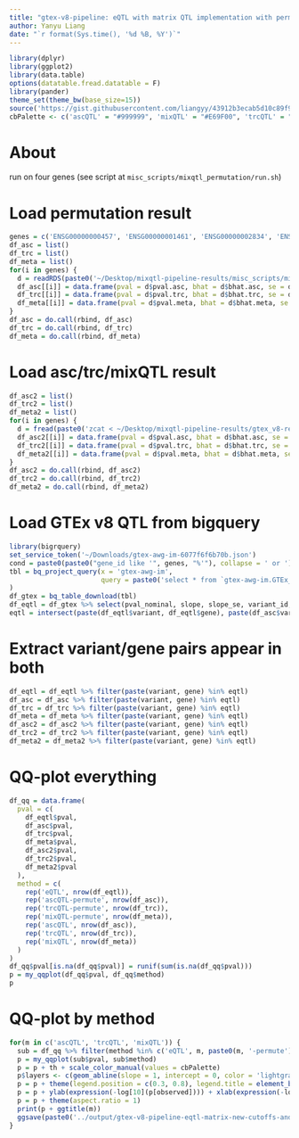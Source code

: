 ```yaml
---
title: "gtex-v8-pipeline: eQTL with matrix QTL implementation with permutated data"
author: Yanyu Liang
date: "`r format(Sys.time(), '%d %B, %Y')`"
---
```

```r
library(dplyr)
library(ggplot2)
library(data.table)
options(datatable.fread.datatable = F)
library(pander)
theme_set(theme_bw(base_size=15))
source('https://gist.githubusercontent.com/liangyy/43912b3ecab5d10c89f9d4b2669871c9/raw/8151c6fe70e3d4ee43d9ce340ecc0eb65172e616/my_ggplot_theme.R')
cbPalette <- c('ascQTL' = "#999999", 'mixQTL' = "#E69F00", 'trcQTL' = "#56B4E9", 'eQTL' = "#009E73", "#F0E442", "#0072B2", "#D55E00", "#CC79A7", 'ascQTL-permute' = "#000000", 'trcQTL-permute' = "#000000", 'mixQTL-permute' = "#000000")
```


# About 

run on four genes (see script at `misc_scripts/mixqtl_permutation/run.sh`)

# Load permutation result

```r
genes = c('ENSG00000000457', 'ENSG00000001461', 'ENSG00000002834', 'ENSG00000277734')
df_asc = list()
df_trc = list()
df_meta = list()
for(i in genes) {
  d = readRDS(paste0('~/Desktop/mixqtl-pipeline-results/misc_scripts/mixqtl_permutation/perm-', i, '.mixqtl_permute.rds'))
  df_asc[[i]] = data.frame(pval = d$pval.asc, bhat = d$bhat.asc, se = d$se.asc, variant = d$variant_id, gene = i)
  df_trc[[i]] = data.frame(pval = d$pval.trc, bhat = d$bhat.trc, se = d$se.trc, variant = d$variant_id, gene = i)
  df_meta[[i]] = data.frame(pval = d$pval.meta, bhat = d$bhat.meta, se = d$se.meta, variant = d$variant_id, gene = i)
}
df_asc = do.call(rbind, df_asc)
df_trc = do.call(rbind, df_trc)
df_meta = do.call(rbind, df_meta)
```

# Load asc/trc/mixQTL result

```r
df_asc2 = list()
df_trc2 = list()
df_meta2 = list()
for(i in genes) {
  d = fread(paste0('zcat < ~/Desktop/mixqtl-pipeline-results/gtex_v8-results/mixqtl/Whole_Blood/result-mixqtl.', i, '.txt.gz'))
  df_asc2[[i]] = data.frame(pval = d$pval.asc, bhat = d$bhat.asc, se = d$se.asc, variant = d$variant_id, gene = i)
  df_trc2[[i]] = data.frame(pval = d$pval.trc, bhat = d$bhat.trc, se = d$se.trc, variant = d$variant_id, gene = i)
  df_meta2[[i]] = data.frame(pval = d$pval.meta, bhat = d$bhat.meta, se = d$se.meta, variant = d$variant_id, gene = i)
}
df_asc2 = do.call(rbind, df_asc2)
df_trc2 = do.call(rbind, df_trc2)
df_meta2 = do.call(rbind, df_meta2)
```

# Load GTEx v8 QTL from bigquery

```r
library(bigrquery)
set_service_token('~/Downloads/gtex-awg-im-6077f6f6b70b.json')
cond = paste0(paste0("gene_id like '", genes, "%'"), collapse = ' or ')
tbl = bq_project_query(x = 'gtex-awg-im', 
                       query = paste0('select * from `gtex-awg-im.GTEx_v8_eQTL.Whole_Blood_allpairs` where ', cond)
)
df_gtex = bq_table_download(tbl)
df_eqtl = df_gtex %>% select(pval_nominal, slope, slope_se, variant_id, gene_id) %>% rename(pval = pval_nominal, bhat = slope, se = slope_se, variant = variant_id, gene = gene_id) %>% mutate(gene = trim_dot(gene))
eqtl = intersect(paste(df_eqtl$variant, df_eqtl$gene), paste(df_asc$variant, df_asc$gene))
```

# Extract variant/gene pairs appear in both

```r
df_eqtl = df_eqtl %>% filter(paste(variant, gene) %in% eqtl)
df_asc = df_asc %>% filter(paste(variant, gene) %in% eqtl)
df_trc = df_trc %>% filter(paste(variant, gene) %in% eqtl)
df_meta = df_meta %>% filter(paste(variant, gene) %in% eqtl)
df_asc2 = df_asc2 %>% filter(paste(variant, gene) %in% eqtl)
df_trc2 = df_trc2 %>% filter(paste(variant, gene) %in% eqtl)
df_meta2 = df_meta2 %>% filter(paste(variant, gene) %in% eqtl)
```

# QQ-plot everything

```r
df_qq = data.frame(
  pval = c(
    df_eqtl$pval,
    df_asc$pval,
    df_trc$pval,
    df_meta$pval,
    df_asc2$pval,
    df_trc2$pval,
    df_meta2$pval
  ),
  method = c(
    rep('eQTL', nrow(df_eqtl)),
    rep('ascQTL-permute', nrow(df_asc)),
    rep('trcQTL-permute', nrow(df_trc)),
    rep('mixQTL-permute', nrow(df_meta)),
    rep('ascQTL', nrow(df_asc)),
    rep('trcQTL', nrow(df_trc)),
    rep('mixQTL', nrow(df_meta))
  )
)
df_qq$pval[is.na(df_qq$pval)] = runif(sum(is.na(df_qq$pval)))
p = my_qqplot(df_qq$pval, df_qq$method)
p
```

# QQ-plot by method

```r
for(m in c('ascQTL', 'trcQTL', 'mixQTL')) {
  sub = df_qq %>% filter(method %in% c('eQTL', m, paste0(m, '-permute')))
  p = my_qqplot(sub$pval, sub$method)
  p = p + th + scale_color_manual(values = cbPalette)
  p$layers <- c(geom_abline(slope = 1, intercept = 0, color = 'lightgray'), p$layers)
  p = p + theme(legend.position = c(0.3, 0.8), legend.title = element_blank())
  p = p + ylab(expression(-log[10](p[observed]))) + xlab(expression(-log[10](p[expected])))
  p = p + theme(aspect.ratio = 1)
  print(p + ggtitle(m))
  ggsave(paste0('../output/gtex-v8-pipeline-eqtl-matrix-new-cutoffs-and-caps-permutation-', m, '.png'), p, width = 4, height = 4)
}

```

